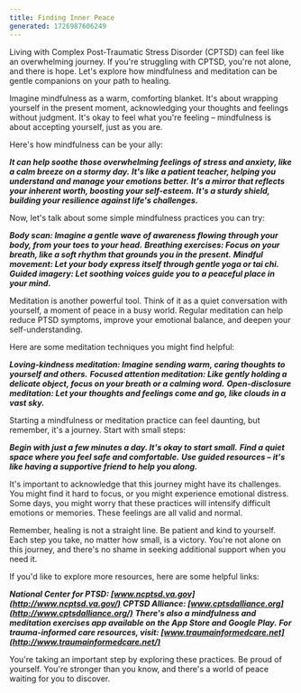 ---
title: Finding Inner Peace
generated: 1726987606249
---

Living with Complex Post-Traumatic Stress Disorder (CPTSD) can feel like an overwhelming journey. If you're struggling with CPTSD, you're not alone, and there is hope. Let's explore how mindfulness and meditation can be gentle companions on your path to healing.

Imagine mindfulness as a warm, comforting blanket. It's about wrapping yourself in the present moment, acknowledging your thoughts and feelings without judgment. It's okay to feel what you're feeling – mindfulness is about accepting yourself, just as you are.

Here's how mindfulness can be your ally:

***It can help soothe those overwhelming feelings of stress and anxiety, like a calm breeze on a stormy day.***
***It's like a patient teacher, helping you understand and manage your emotions better.***
***It's a mirror that reflects your inherent worth, boosting your self-esteem.***
***It's a sturdy shield, building your resilience against life's challenges.***

Now, let's talk about some simple mindfulness practices you can try:

***Body scan: Imagine a gentle wave of awareness flowing through your body, from your toes to your head.***
***Breathing exercises: Focus on your breath, like a soft rhythm that grounds you in the present.***
***Mindful movement: Let your body express itself through gentle yoga or tai chi.***
***Guided imagery: Let soothing voices guide you to a peaceful place in your mind.***

Meditation is another powerful tool. Think of it as a quiet conversation with yourself, a moment of peace in a busy world. Regular meditation can help reduce PTSD symptoms, improve your emotional balance, and deepen your self-understanding.

Here are some meditation techniques you might find helpful:

***Loving-kindness meditation: Imagine sending warm, caring thoughts to yourself and others.***
***Focused attention meditation: Like gently holding a delicate object, focus on your breath or a calming word.***
***Open-disclosure meditation: Let your thoughts and feelings come and go, like clouds in a vast sky.***

Starting a mindfulness or meditation practice can feel daunting, but remember, it's a journey. Start with small steps:

***Begin with just a few minutes a day. It's okay to start small.***
***Find a quiet space where you feel safe and comfortable.***
***Use guided resources – it's like having a supportive friend to help you along.***

It's important to acknowledge that this journey might have its challenges. You might find it hard to focus, or you might experience emotional distress. Some days, you might worry that these practices will intensify difficult emotions or memories. These feelings are all valid and normal.

Remember, healing is not a straight line. Be patient and kind to yourself. Each step you take, no matter how small, is a victory. You're not alone on this journey, and there's no shame in seeking additional support when you need it.

If you'd like to explore more resources, here are some helpful links:

***National Center for PTSD: [www.ncptsd.va.gov](http://www.ncptsd.va.gov/)***
***CPTSD Alliance: [www.cptsdalliance.org](http://www.cptsdalliance.org/)***
***There's also a mindfulness and meditation exercises app available on the App Store and Google Play.***
***For trauma-informed care resources, visit: [www.traumainformedcare.net](http://www.traumainformedcare.net/)***

You're taking an important step by exploring these practices. Be proud of yourself. You're stronger than you know, and there's a world of peace waiting for you to discover.
